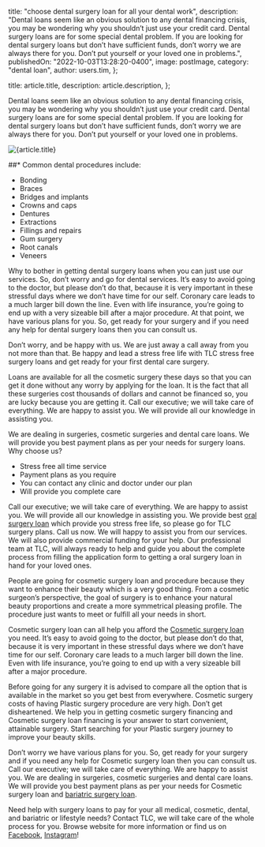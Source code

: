 
  title: "choose dental surgery loan for all your dental work",
  description:
    "Dental loans seem like an obvious solution to any dental financing crisis, you may be wondering why you shouldn’t just use your credit card. Dental surgery loans are for some special dental problem. If you are looking for dental surgery loans but don’t have sufficient funds, don’t worry we are always there for you. Don’t put yourself or your loved one in problems.",
  publishedOn: "2022-10-03T13:28:20-0400",
  image: postImage,
  category: "dental loan",
  author: users.tim,
};

  title: article.title,
  description: article.description,
};


Dental loans seem like an obvious solution to any dental financing crisis, you may be wondering why you shouldn’t just use your credit card. Dental surgery loans are for some special dental problem. If you are looking for dental surgery loans but don’t have sufficient funds, don’t worry we are always there for you. Don’t put yourself or your loved one in problems.

<Image src={postImage} alt={article.title} />

##\* Common dental procedures include:

- Bonding
- Braces
- Bridges and implants
- Crowns and caps
- Dentures
- Extractions
- Fillings and repairs
- Gum surgery
- Root canals
- Veneers

Why to bother in getting dental surgery loans when you can just use our services. So, don’t worry and go for dental services. It’s easy to avoid going to the doctor, but please don’t do that, because it is very important in these stressful days where we don’t have time for our self. Coronary care leads to a much larger bill down the line. Even with life insurance, you’re going to end up with a very sizeable bill after a major procedure. At that point, we have various plans for you. So, get ready for your surgery and if you need any help for dental surgery loans then you can consult us.

Don’t worry, and be happy with us. We are just away a call away from you not more than that. Be happy and lead a stress free life with TLC stress free surgery loans and get ready for your first dental care surgery.

Loans are available for all the cosmetic surgery these days so that you can get it done without any worry by applying for the loan. It is the fact that all these surgeries cost thousands of dollars and cannot be financed so, you are lucky because you are getting it. Call our executive; we will take care of everything. We are happy to assist you. We will provide all our knowledge in assisting you.

We are dealing in surgeries, cosmetic surgeries and dental care loans. We will provide you best payment plans as per your needs for surgery loans. Why choose us?

- Stress free all time service
- Payment plans as you require
- You can contact any clinic and doctor under our plan
- Will provide you complete care

Call our executive; we will take care of everything. We are happy to assist you. We will provide all our knowledge in assisting you. We provide best [oral surgery loan](https://tlc.com.au/category/dental-surgery-loans/) which provide you stress free life, so please go for TLC surgery plans. Call us now. We will happy to assist you from our services. We will also provide commercial funding for your help. Our professional team at TLC, will always ready to help and guide you about the complete process from filling the application form to getting a oral surgery loan in hand for your loved ones.

People are going for cosmetic surgery loan and procedure because they want to enhance their beauty which is a very good thing. From a cosmetic surgeon’s perspective, the goal of surgery is to enhance your natural beauty proportions and create a more symmetrical pleasing profile. The procedure just wants to meet or fulfill all your needs in short.

Cosmetic surgery loan can all help you afford the [Cosmetic surgery loan](https://totallifestylecredit.quora.com/Contact-Us-For-Cosmetic-Surgery-Loan-Financing-Today) you need. It’s easy to avoid going to the doctor, but please don’t do that, because it is very important in these stressful days where we don’t have time for our self. Coronary care leads to a much larger bill down the line. Even with life insurance, you’re going to end up with a very sizeable bill after a major procedure.

Before going for any surgery it is advised to compare all the option that is available in the market so you get best from everywhere. Cosmetic surgery costs of having Plastic surgery procedure are very high. Don’t get disheartened. We help you in getting cosmetic surgery financing and Cosmetic surgery loan financing is your answer to start convenient, attainable surgery. Start searching for your Plastic surgery journey to improve your beauty skills.

Don’t worry we have various plans for you. So, get ready for your surgery and if you need any help for Cosmetic surgery loan then you can consult us. Call our executive; we will take care of everything. We are happy to assist you. We are dealing in surgeries, cosmetic surgeries and dental care loans. We will provide you best payment plans as per your needs for Cosmetic surgery loan and [bariatric surgery loan](https://totalifestyle.tumblr.com/post/183443995181/what-is-bariatric-surgery-how-to-apply-for).

Need help with surgery loans to pay for your all medical, cosmetic, dental, and bariatric or lifestyle needs? Contact TLC, we will take care of the whole process for you. Browse website for more information or find us on [Facebook](https://www.facebook.com/totallifestylecredit/), [Instagram](https://www.instagram.com/tlc.aus/)!
